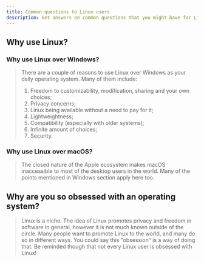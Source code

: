 ```yaml
---
title: Common questions to Linux users
description: Get answers on common questions that you might have for Linux users
---
```


## Why use Linux?

### Why use Linux over Windows?

> There are a couple of reasons to use Linux over Windows as your daily operating system. Many of them include:
>   1. Freedom to customizability, modification, sharing and your own choices;
>   2. Privacy concerns;
>   3. Linux being available without a need to pay for it;
>   4. Lightweightness;
>   5. Compatibility (especially with older systems);
>   6. Infinite amount of choices;
>   7. Security.

### Why use Linux over macOS?

> The closed nature of the Apple ecosystem makes macOS inaccessible to most of the desktop users in the world. Many of the points mentioned in Windows section apply here too.

## Why are you so obsessed with an operating system?

> Linux is a niche. The idea of Linux promotes privacy and freedom in software in general, however it is not much known outside of the circle. Many people want to promote Linux to the world, and many do so in different ways. You could say this "obsession" is a way of doing that. Be reminded though that not every Linux user is obsessed with Linux!